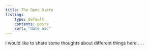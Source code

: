 ```yaml
---
title: The Open Diary
listing:
    type: default
    contents: posts
    sort: "date asc"
---
```

I would like to share some thoughts about different things here . . .
